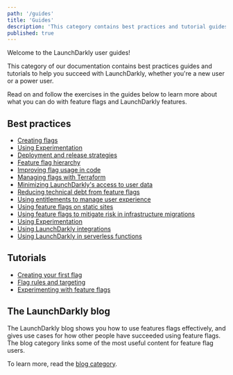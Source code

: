 ```yaml
---
path: '/guides'
title: 'Guides'
description: 'This category contains best practices and tutorial guides on how to use LaunchDarkly features, for new and experienced users.'
published: true
---
```


Welcome to the LaunchDarkly user guides!

This category of our documentation contains best practices guides and tutorials to help you succeed with LaunchDarkly, whether you're a new user or a power user.

Read on and follow the exercises in the guides below to learn more about what you can do with feature flags and LaunchDarkly features.

## Best practices

* [Creating flags](/guides/best-practices/creating-flags)
* [Using Experimentation](/guides/best-practices/experimentation)
* [Deployment and release strategies](/guides/best-practices/deployment-strategies)
* [Feature flag hierarchy](/guides/best-practices/flag-hierarchy)
* [Improving flag usage in code](/guides/best-practices/improving-code)
* [Managing flags with Terraform](/guides/best-practices/terraform)
* [Minimizing LaunchDarkly's access to user data](/guides/best-practices/user-data)
* [Reducing technical debt from feature flags](/guides/best-practices/technical-debt)
* [Using entitlements to manage user experience](/guides/best-practices/entitlements)
* [Using feature flags on static sites](/guides/best-practices/using-feature-flags-on-static-sites)
* [Using feature flags to mitigate risk in infrastructure migrations](/guides/best-practices/infrastructure-migration)
* [Using Experimentation](/guides/best-practices/experimentation)
* [Using LaunchDarkly integrations](/guides/best-practices/integrations)
* [Using LaunchDarkly in serverless functions](/guides/best-practices/serverless)

## Tutorials

* [Creating your first flag](/guides/tutorials/first-flag)
* [Flag rules and targeting](/guides/tutorials/rules-and-targeting)
* [Experimenting with feature flags](/guides/tutorials/experimentation)

## The LaunchDarkly blog

The LaunchDarkly blog shows you how to use features flags effectively, and gives use cases for how other people have succeeded using feature flags. The blog category links some of the most useful content for feature flag users.

To learn more, read the [blog category](/guides/blog).
